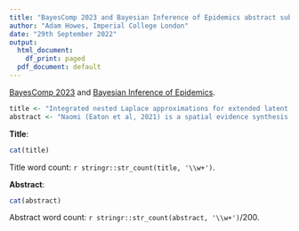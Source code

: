 ```yaml
---
title: "BayesComp 2023 and Bayesian Inference of Epidemics abstract submission"
author: "Adam Howes, Imperial College London"
date: "29th September 2022"
output:
  html_document:
    df_print: paged
  pdf_document: default
---
```


[BayesComp 2023](https://bayescomp2023.com/) and [Bayesian Inference of Epidemics](https://warwick.ac.uk/fac/sci/statistics/staff/academic-research/corbella/bcepidemics2023).

```r
title <- "Integrated nested Laplace approximations for extended latent Gaussian models, with application to the Naomi HIV model"
abstract <- "Naomi (Eaton et al, 2021) is a spatial evidence synthesis model used to produce district-level HIV epidemic indicators in sub-Saharan Africa. Multiple outcomes of interest, including HIV prevalence, HIV incidence and treatment coverage are jointly modelled using both household survey data and routinely reported health system data. The model is provided as a tool for countries to input their data to and generate estimates. In this setting, computationally intensive inference methods like MCMC are impractical. We propose a new inference method which combines the simplified integrated nested Laplace approximation approach of Wood (2020) with adaptive Gauss-Hermite quadrature to enable fast and accurate inference for Naomi and other extended latent Gaussian models. Using data from Malawi, our method provides substantially more accurate inferences than the empirical Bayes Gaussian approximation approach used currently, and is comparable to Hamiltonian Monte Carlo with the No-U-Turn sampler. By extending the `aghq` package (Stringer, 2021) we facilitate flexible and easy use of our method when provided a `TMB` C++ template for the log-posterior."
```

**Title**:
```r
cat(title)
```

Title word count: `r stringr::str_count(title, '\\w+')`.

**Abstract**:
```r
cat(abstract)
```

Abstract word count: `r stringr::str_count(abstract, '\\w+')`/200.
